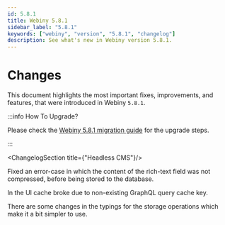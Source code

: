 ```yaml
---
id: 5.8.1
title: Webiny 5.8.1
sidebar_label: "5.8.1"
keywords: ["webiny", "version", "5.8.1", "changelog"]
description: See what's new in Webiny version 5.8.1.
---
```




# Changes

This document highlights the most important fixes, improvements, and features, that were introduced in Webiny `5.8.1`.

:::info How To Upgrade?

Please check the [Webiny 5.8.1 migration guide](/docs/how-to-guides/upgrade-webiny/5.8.0-to-5.8.1) for the upgrade steps.

:::

<ChangelogSection title={"Headless CMS"}/>

<ChangelogItem prNumber={1709} title="Rich-text Field Not Being Compressed"/>

Fixed an error-case in which the content of the rich-text field was not compressed, before being stored to the database.

<ChangelogItem prNumber={1709} title="Fixed a UI-caching Issue"/>

In the UI cache broke due to non-existing GraphQL query cache key.

<ChangelogItem prNumber={1709} title="Updated Storage Operations Types"/>

There are some changes in the typings for the storage operations which make it a bit simpler to use.








